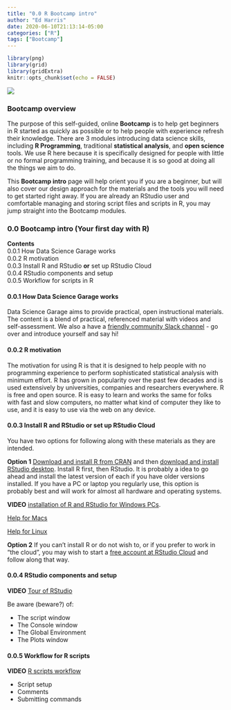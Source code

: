 ```yaml
---
title: "0.0 R Bootcamp intro"
author: "Ed Harris"
date: 2020-06-10T21:13:14-05:00
categories: ["R"]
tags: ["Bootcamp"]
--- 
```


```r
library(png)
library(grid)
library(gridExtra)
knitr::opts_chunk$set(echo = FALSE)
```

![](/img/pop_fisher_sm.png)  



### Bootcamp overview  

The purpose of this self-guided, online **Bootcamp** is to help get beginners in R started as quickly as possible or to help people with experience refresh their knowledge.  There are 3 modules introducing data science skills, including **R Programming**, traditional **statistical analysis**, and **open science** tools.  We use R here because it is specifically designed for people with little or no formal programming training, and because it is so good at doing all the things we aim to do.  


This **Bootcamp intro** page will help orient you if you are a beginner, but will also cover our design approach for the materials and the tools you will need to get started right away.  If you are already an RStudio user and comfortable managing and storing script files and scripts in R, you may  jump straight into the Bootcamp modules.  


### 0.0 Bootcamp intro (Your first day with R)  
  
**Contents**  
0.0.1 How Data Science Garage works  
0.0.2 R motivation  
0.0.3 Install R and RStudio **or** set up RStudio Cloud  
0.0.4 RStudio components and setup  
0.0.5 Workflow for scripts in R  


#### 0.0.1 How Data Science Garage works  

Data Science Garage aims to provide practical, open instructional materials.  The content is a blend of practical, referenced material with videos and self-assessment.  We also a have a [friendly community Slack channel](https://join.slack.com/t/hadatascience/shared_invite/zt-ekigo1t3-0ADgafsF6zTDwJ9SxIws9w) - go over and introduce yourself and say hi!  


#### 0.0.2 R motivation  

The motivation for using R is that it is designed to help people with no programming experience to perform sophisticated statistical analysis with minimum effort.  R has grown in popularity over the past few decades and is used extensively by universities, companies and researchers everywhere.  R is free and open source.  R is easy to learn and works the same for folks with fast and slow computers, no matter what kind of computer they like to use, and it is easy to use via the web on any device.  


#### 0.0.3 Install R and RStudio **or** set up RStudio Cloud  

You have two options for following along with these materials as they are intended.  


**Option 1** [Download and install R from CRAN](https://cloud.r-project.org/) and then [download and install RStudio desktop](https://rstudio.com/products/rstudio/download/#download).  Install R first, then RStudio.  It is probably a idea to go ahead and install the latest version of each if you have older versions installed.  If you have a PC or laptop you regularly use, this option is probably best and will work for almost all hardware and operating systems.  

**VIDEO** [installation of R and RStudio for Windows PCs]().  


[Help for Macs](https://www.google.com/search?q=how+do+I+install+R+for+mac&oq=how+do+I+install+R+for+mac)  


[Help for Linux](https://www.google.com/search?q=how+do+I+install+R+for+linux&oq=how+do+I+install+R+for+linux)  


**Option 2** If you can't install R or do not wish to, or if you prefer to work in "the cloud", you may wish to start a [free account at RStudio Cloud](https://rstudio.cloud) and follow along that way.  


#### 0.0.4 RStudio components and setup   

**VIDEO** [Tour of RStudio]()  


Be aware (beware?) of:  


* The script window  
* The Console window  
* The Global Environment  
* The Plots window  


#### 0.0.5 Workflow for R scripts  

**VIDEO** [R scripts workflow]()  


* Script setup  
* Comments  
* Submitting commands  
  



